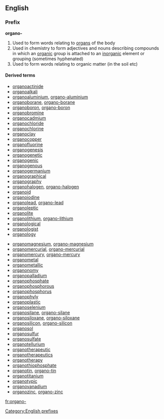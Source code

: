 ==English==

===Prefix===
'''organo-'''

# Used to form words relating to [[organ]]s of the body
# Used in chemistry to form adjectives and nouns describing compounds in which an [[organic]] group is attached to an [[inorganic]] element or grouping (sometimes hyphenated)
# Used to form words relating to organic matter (in the soil etc)

====Derived terms====
{{der-top}}
*[[organoactinide]]
*[[organoalkali]]
*[[organoaluminium]], [[organo-aluminium]]
*[[organoborane]], [[organo-borane]]
*[[organoboron]], [[organo-boron]]
*[[organobromine]]
*[[organocadmium]]
*[[organochloride]]
*[[organochlorine]]
*[[organoclay]]
*[[organocopper]]
*[[organofluorine]]
*[[organogenesis]]
*[[organogenetic]]
*[[organogenic]]
*[[organogenous]]
*[[organogermanium]]
*[[organographical]]
*[[organography]]
*[[organohalogen]], [[organo-halogen]]
*[[organoid]]
*[[organoiodine]]
*[[organolead]], [[organo-lead]]
*[[organoleptic]]
*[[organolite]]
*[[organolithium]], [[organo-lithium]]
*[[organological]]
*[[organologist]]
*[[organology]]
{{der-mid}}
*[[organomagnesium]], [[organo-magnesium]]
*[[organomercurial]], [[organo-mercurial]]
*[[organomercury]], [[organo-mercury]]
*[[organometal]]
*[[organometallic]]
*[[organonomy]]
*[[organopalladium]]
*[[organophosphate]]
*[[organophosphorous]]
*[[organophosphorus]]
*[[organophyly]]
*[[organoplastic]]
*[[organoselenium]]
*[[organosilane]], [[organo-silane]]
*[[organosiloxane]], [[organo-siloxane]]
*[[organosilicon]], [[organo-silicon]]
*[[organosol]]
*[[organosulfur]]
*[[organosulfate]]
*[[organotellurium]]
*[[organotherapeutic]]
*[[organotherapeutics]]
*[[organotherapy]]
*[[organothiophosphate]]
*[[organotin]], [[organo-tin]]
*[[organotitanium]]
*[[organotypic]]
*[[organovanadium]]
*[[organozinc]], [[organo-zinc]]
{{der-bottom}}

[[Category:English prefixes]]

[[fr:organo-]]